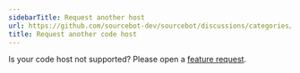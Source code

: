 ```yaml
---
sidebarTitle: Request another host
url: https://github.com/sourcebot-dev/sourcebot/discussions/categories/ideas
title: Request another code host
---
```


Is your code host not supported? Please open a [feature request](https://github.com/sourcebot-dev/sourcebot/discussions/categories/ideas).